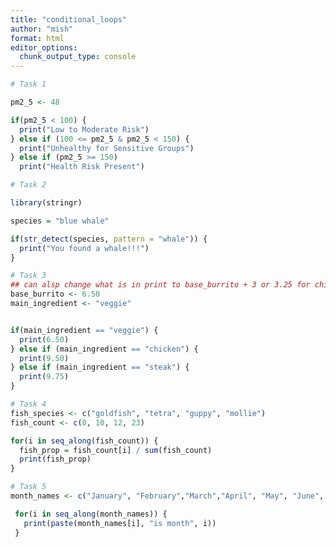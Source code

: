 ```yaml
---
title: "conditional_loops"
author: "mish"
format: html
editor_options: 
  chunk_output_type: console
---
```


```r
# Task 1

pm2_5 <- 48

if(pm2_5 < 100) {
  print("Low to Moderate Risk")
} else if (100 <= pm2_5 & pm2_5 < 150) {
  print("Unhealthy for Sensitive Groups")
} else if (pm2_5 >= 150)
  print("Health Risk Present")
```

```r
# Task 2

library(stringr)

species = "blue whale"

if(str_detect(species, pattern = "whale")) {
  print("You found a whale!!!")
}
```

```r
# Task 3
## can alsp change what is in print to base_burrito + 3 or 3.25 for chicken and steak
base_burrito <- 6.50
main_ingredient <- "veggie"


if(main_ingredient == "veggie") {
  print(6.50)
} else if (main_ingredient == "chicken") {
  print(9.50)
} else if (main_ingredient == "steak") {
  print(9.75)
}
```

```r
# Task 4
fish_species <- c("goldfish", "tetra", "guppy", "mollie")
fish_count <- c(8, 10, 12, 23)

for(i in seq_along(fish_count)) {
  fish_prop = fish_count[i] / sum(fish_count)
  print(fish_prop)
}
```

```r
# Task 5
month_names <- c("January", "February","March","April", "May", "June", "July", "August", "September","October", "November", "December") 

 for(i in seq_along(month_names)) {
   print(paste(month_names[i], "is month", i)) 
 }
```

